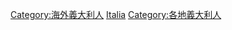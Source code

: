 {{Commonscat|Immigrants from Italy}}

[[Category:海外義大利人|Category:海外義大利人]]
[[Category:移民外國的各國人物|Italia]]
[[Category:各地義大利人|Category:各地義大利人]]